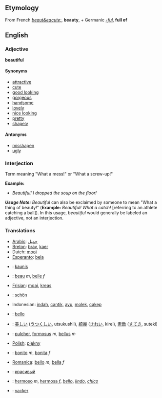 ==Etymology==
From French ''[[beaut&eacute;]]'', '''beauty''', + Germanic ''[[-ful]]'', '''full of'''

==English==
=== Adjective ===
'''beautiful'''

====Synonyms====
*[[attractive]]
*[[cute]]
*[[good looking]]
*[[gorgeous]]
*[[handsome]]
*[[lovely]]
*[[nice looking]]
*[[pretty]]
*[[shapely]]

====Antonyms====

*[[misshapen]]
*[[ugly]]

===Interjection===
Term meaning "What a mess!" or "What a screw-up!"

'''Example:'''
*''Beautiful!  I dropped the soup on the floor!''

'''''Usage Note:''''' ''Beautiful'' can also be exclaimed by someone to mean "What a thing of beauty!"  ('''Example:'''  ''Beautiful!  What a catch!'' [referring to an athlete catching a ball]).  In this usage, ''beautiful'' would generally be labeled an adjective, not an interjection.

=== Translations ===
*[[Arabic]]: [[جميل]]
*[[Breton]]: [[brav]], [[kaer]]
*Dutch: [[mooi]]
*[[Esperanto]]: [[bela]]
*{{fi}}: [[kaunis]]
*{{fr}}: [[beau]] ''m'', [[belle]] ''f''
*[[Frisian]]: [[moai]], [[kreas]]
*{{de}}: [[schön]]
*Indonesian: [[indah]], [[cantik]], [[ayu]], [[molek]], [[cakep]]
*{{it}}: [[bello]]
*{{ja}}: [[美しい]] ([[うつくしい]], utsukushii), [[綺麗]] ([[きれい]], kirei), [[素敵]] ([[すてき]], suteki)
*{{la}}: [[pulcher]], [[formosus]] ''m'', [[bellus]] ''m''
*[[Polish]]: [[piękny]]
*{{pt}}: [[bonito]] ''m'', [[bonita]] ''f''
*[[Romanica]]: [[bello]] ''m'', [[bella]] ''f''
*{{ru}}: [[красивый]]
*{{es}}: [[hermoso]] ''m'', [[hermosa]] ''f'', ''[[bello]]'', ''[[lindo]]'', ''[[chico]]''
*{{sv}}: [[vacker]]
